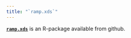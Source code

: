 ```yaml
---
title: "`ramp.xds`"
---
```


[**`ramp.xds`**](https://dd-harp.github.io/ramp.xds/) is an R-package available from github. 